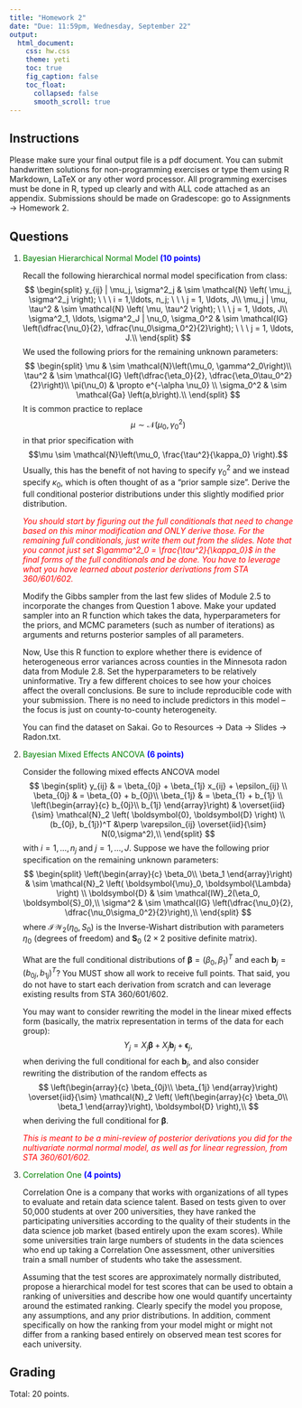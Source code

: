 ```yaml
---
title: "Homework 2"
date: "Due: 11:59pm, Wednesday, September 22"
output: 
  html_document: 
    css: hw.css
    theme: yeti
    toc: true
    fig_caption: false
    toc_float:
      collapsed: false
      smooth_scroll: true
---
```


## Instructions

Please make sure your final output file is a pdf document. You can submit handwritten solutions for non-programming exercises or type them using R Markdown, LaTeX or any other word processor. All programming exercises must be done in R, typed up clearly and with ALL code attached as an appendix. Submissions should be made on Gradescope: go to Assignments $\rightarrow$ Homework 2.

## Questions
  
1. <font color="green">Bayesian Hierarchical Normal Model</font> <font color="blue">**(10 points)**</font>

    Recall the following hierarchical normal model specification from class:
$$
\begin{split}
y_{ij} | \mu_j, \sigma^2_j & \sim \mathcal{N} \left( \mu_j, \sigma^2_j \right); \ \ \ i = 1,\ldots, n_j; \ \ \ j = 1, \ldots, J\\
\mu_j | \mu, \tau^2 & \sim \mathcal{N} \left( \mu, \tau^2 \right); \ \ \ j = 1, \ldots, J\\
\sigma^2_1, \ldots, \sigma^2_J | \nu_0, \sigma_0^2 & \sim \mathcal{IG} \left(\dfrac{\nu_0}{2}, \dfrac{\nu_0\sigma_0^2}{2}\right); \ \ \ j = 1, \ldots, J.\\
\end{split}
$$
We used the following priors for the remaining unknown parameters:
$$
\begin{split}
\mu & \sim \mathcal{N}\left(\mu_0, \gamma^2_0\right)\\
\tau^2 & \sim \mathcal{IG} \left(\dfrac{\eta_0}{2}, \dfrac{\eta_0\tau_0^2}{2}\right)\\
\pi(\nu_0) & \propto e^{-\alpha \nu_0} \\
\sigma_0^2 & \sim \mathcal{Ga} \left(a,b\right).\\
\end{split}
$$
It is common practice to replace
$$\mu \sim \mathcal{N}\left(\mu_0, \gamma^2_0\right)$$
in that prior specification with
$$\mu \sim \mathcal{N}\left(\mu_0, \frac{\tau^2}{\kappa_0} \right).$$
Usually, this has the benefit of not having to specify $\gamma^2_0$ and we instead specify $\kappa_0$, which is often thought of as a "prior sample size". Derive the full conditional posterior distributions under this slightly modified prior distribution.

    <font color="red">*You should start by figuring out the full conditionals that need to change based on this minor modification and ONLY derive those. For the remaining full conditionals, just write them out from the slides. Note that you cannot just set $\gamma^2_0 = \frac{\tau^2}{\kappa_0}$ in the final forms of the full conditionals and be done. You have to leverage what you have learned about posterior derivations from STA 360/601/602.*</font>
    
    Modify the Gibbs sampler from the last few slides of Module 2.5 to incorporate the changes from Question 1 above. Make your updated sampler into an R function which takes the data, hyperparameters for the priors, and MCMC parameters (such as number of iterations) as arguments and returns posterior samples of all parameters.
    
    Now, Use this R function to explore whether there is evidence of heterogeneous error variances across counties in the Minnesota radon data from Module 2.8. Set the hyperparameters to be relatively uninformative. Try a few different choices to see how your choices affect the overall conclusions. Be sure to include reproducible code with your submission. There is no need to include predictors in this model -- the focus is just on county-to-county heterogeneity.
    
    You can find the dataset on Sakai. Go to Resources $\rightarrow$ Data $\rightarrow$ Slides $\rightarrow$ Radon.txt.
    
    
2. <font color="green">Bayesian Mixed Effects ANCOVA</font> <font color="blue">**(6 points)**</font>

    Consider the following mixed effects ANCOVA model
$$
\begin{split}
y_{ij} & = \beta_{0j} + \beta_{1j} x_{ij} + \epsilon_{ij} \\
\beta_{0j}  & = \beta_{0} + b_{0j}\\
\beta_{1j} & = \beta_{1} + b_{1j} \\
\left(\begin{array}{c}
				b_{0j}\\
				b_{1j}
			\end{array}\right) & \overset{iid}{\sim} 
			\mathcal{N}_2 \left( \boldsymbol{0}, \boldsymbol{D} \right)	\\
			(b_{0j}, b_{1j})^T &\perp \varepsilon_{ij}  \overset{iid}{\sim} N(0,\sigma^2),\\
\end{split}
$$
with $i = 1,\ldots, n_j$ and $j = 1, \ldots, J$. Suppose we have the following prior specification on the remaining unknown parameters:
$$
\begin{split}
\left(\begin{array}{c}
				\beta_0\\
				\beta_1
			\end{array}\right) & \sim
			\mathcal{N}_2 \left( \boldsymbol{\mu}_0, \boldsymbol{\Lambda} \right)	\\
			\boldsymbol{D} & \sim \mathcal{IW}_2(\eta_0, \boldsymbol{S}_0),\\
\sigma^2 & \sim \mathcal{IG} \left(\dfrac{\nu_0}{2}, \dfrac{\nu_0\sigma_0^2}{2}\right),\\
\end{split}
$$
where $\mathcal{IW}_2(\eta_0, S_0)$ is the Inverse-Wishart distribution with parameters $\eta_0$ (degrees of freedom) and $\boldsymbol{S}_0$ ($2 \times 2$ positive definite matrix). 

    What are the full conditional distributions of $\boldsymbol{\beta} = (\beta_{0}, \beta_{1})^T$ and each $\boldsymbol{b}_j = (b_{0j}, b_{1j})^T$? You MUST show all work to receive full points. That said, you do not have to start each derivation from scratch and can leverage existing results from STA 360/601/602.

    You may want to consider rewriting the model in the linear mixed effects form (basically, the matrix representation in terms of the data for each group):
$$Y_j = X_j \boldsymbol{\beta} + X_j \boldsymbol{b}_j + \boldsymbol{\epsilon}_j,$$
when deriving the full conditional for each $\boldsymbol{b}_j$, and also consider rewriting the distribution of the random effects as
$$
\left(\begin{array}{c}
				\beta_{0j}\\
				\beta_{1j}
			\end{array}\right) \overset{iid}{\sim} 
			\mathcal{N}_2 \left( \left(\begin{array}{c}
				\beta_0\\
				\beta_1
			\end{array}\right),
			\boldsymbol{D} \right),\\
$$
when deriving the full conditional for $\boldsymbol{\beta}$.

    <font color="red">*This is meant to be a mini-review of posterior derivations you did for the nultivariate normal normal model, as well as for linear regression, from STA 360/601/602.*</font>
    

  
3. <font color="green">Correlation One</font> <font color="blue">**(4 points)**</font>

    Correlation One is a company that works with organizations of all types to evaluate and retain data science talent. Based on tests given to over 50,000 students at over 200 universities, they have ranked the participating universities according to the quality of their students in the data science job market (based entirely upon the exam scores). While some universities train large numbers of students in the data sciences who end up taking a Correlation One assessment, other universities train a small number of students who take the assessment.
    
    Assuming that the test scores are approximately normally distributed, propose a hierarchical model for test scores that can be used to obtain a ranking of universities and describe how one would quantify uncertainty around the estimated ranking.  Clearly specify the model you propose, any assumptions, and any prior distributions. In addition, comment specifically on how the ranking from your model might or might not differ from a ranking based entirely on observed mean test scores for each university.


## Grading

Total: 20 points.
  
  
  